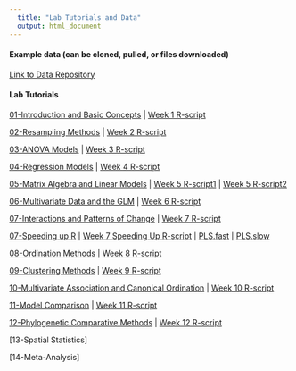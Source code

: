 ```yaml
---
  title: "Lab Tutorials and Data"
  output: html_document
---
```

#### Example data (can be cloned, pulled, or files downloaded)
[Link to Data Repository](https://github.com/deanadams/Data)

#### Lab Tutorials

[01-Introduction and Basic Concepts](https://deanadams.github.io/BioStats/LabData/01-RIntro-Lab.html) | [Week 1 R-script](https://deanadams.github.io/BioStats/LabData/01-RIntro.r)

[02-Resampling Methods](https://deanadams.github.io/BioStats/LabData/02-Resampling-Lab.html) | [Week 2 R-script](https://deanadams.github.io/BioStats/LabData/02-Resampling.r)

[03-ANOVA Models](https://deanadams.github.io/BioStats/LabData/03-ANOVA-Lab.html) | [Week 3 R-script](https://deanadams.github.io/BioStats/LabData/03-ANOVA.r)

[04-Regression Models](https://deanadams.github.io/BioStats/LabData/04-Regression-Lab.html) | [Week 4 R-script](https://deanadams.github.io/BioStats/LabData/04-Regression.r)

[05-Matrix Algebra and Linear Models](https://deanadams.github.io/BioStats/LabData/05-Matrices-LM-Lab.html) | [Week 5 R-script1](https://deanadams.github.io/BioStats/LabData/05-Matrices.r) | [Week 5 R-script2](https://deanadams.github.io/BioStats/LabData/05-CompCompare-LMImplementations.r)

[06-Multivariate Data and the GLM](https://deanadams.github.io/BioStats/LabData/06-LM-Multivariate-Lab.html) | [Week 6 R-script](https://deanadams.github.io/BioStats/LabData/06-LM-multivariate.r)

[07-Interactions and Patterns of Change](https://deanadams.github.io/BioStats/LabData/07-Interactions-TrajAnal-Lab.html) | [Week 7 R-script](https://deanadams.github.io/BioStats/LabData/07-Interactions-TrajAnal.r)

[07-Speeding up R](https://deanadams.github.io/BioStats/LabData/07-RCodeSpeedy-Lab.html) | [Week 7 Speeding Up R-script](https://deanadams.github.io/BioStats/LabData/07-CompEfficiency.r) | [PLS.fast](https://deanadams.github.io/BioStats/LabData/07-pls.fast.r) | [PLS.slow](https://deanadams.github.io/BioStats/LabData/07-pls.slow.r)


[08-Ordination Methods](https://deanadams.github.io/BioStats/LabData/08-Ordination-Lab.html) | [Week 8 R-script](https://deanadams.github.io/BioStats/LabData/08-Ordination.r)

[09-Clustering Methods](https://deanadams.github.io/BioStats/LabData/09-Clustering-Lab.html) | [Week 9 R-script](https://deanadams.github.io/BioStats/LabData/09-Clustering.r)


[10-Multivariate Association and Canonical Ordination](https://deanadams.github.io/BioStats/LabData/10-MultAssoc-CanonOrd-Lab.html) | [Week 10 R-script](https://deanadams.github.io/BioStats/LabData/10-MultAssoc-CanonOrdin.r)

[11-Model Comparison](https://deanadams.github.io/BioStats/LabData/11-ModelComparison-Lab.html) | [Week 11 R-script](https://deanadams.github.io/BioStats/LabData/11-ModelComparison.r)

[12-Phylogenetic Comparative Methods](https://deanadams.github.io/BioStats/LabData/12-PhyloComparMethods-Lab.html) | [Week 12 R-script](https://deanadams.github.io/BioStats/LabData/12-PhylogeneticComparativeMethods.r)

[13-Spatial Statistics]

[14-Meta-Analysis]